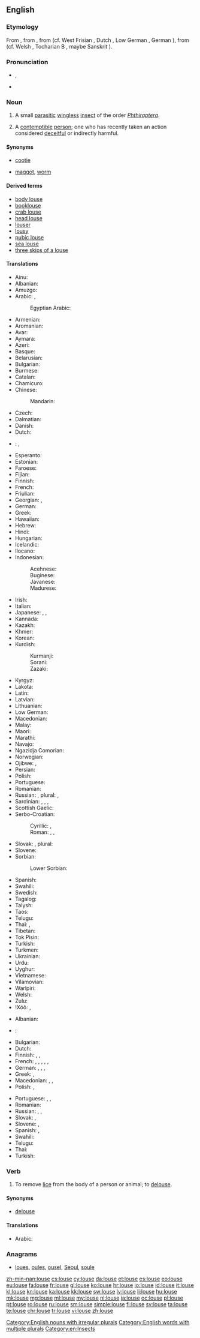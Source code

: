 ==English==

{{wikipedia}}

===Etymology===
From {{etyl|enm|en}} {{term|lows|lows(e)|lang=enm}}, from {{etyl|ang|en}} {{term/t|ang|lūs}}, from {{etyl|gem-pro|en}} {{term/t|gem-pro|*lūs}} (cf. West Frisian {{term|lûs|lang=fy}}, Dutch {{term|luis|lang=nl}}, Low German {{term|Luus|lang=nds}}, German {{term|Laus|lang=de}}), from {{etyl|ine-pro|en}} {{term/t|ine-pro|*lewH-}} (cf. Welsh {{term|llau|lang=cy||lice}}, Tocharian B {{term|luwo|lang=txb}}, maybe Sanskrit {{term|यूका|tr=yūkā|lang=sa|sc=Deva}}).

===Pronunciation===
* {{a|UK}} {{IPA|/laʊs/}}, {{X-SAMPA|/laUs/}}
* {{rhymes|aʊs}}

===Noun===
{{en-noun|lice|pl2=louses}}

# A small [[parasitic]] [[wingless]] [[insect]] of the order ''[[Phthiraptera]]''.
# {{context|colloquial|dated|not usually used in plural form|lang=en}} A [[contemptible]] [[person]]; one who has recently taken an action considered [[deceitful]] or indirectly harmful.

====Synonyms====
* {{sense|insect}} {{qualifier|North America}} [[cootie]]
* {{sense|contemptible person}} [[maggot]], [[worm]]

====Derived terms====
* [[body louse]]
* [[booklouse]]
* [[crab louse]]
* [[head louse]]
* [[louser]]
* [[lousy]]
* [[pubic louse]]
* [[sea louse]]
* [[three skips of a louse]]

====Translations====
{{trans-top|insect}}
* Ainu: {{tø|ain|キ|tr=ki}}
* Albanian: {{t-|sq|morr}}
* Amuzgo: {{tø|amu|kítzkò}}
* Arabic: {{t-|ar|قَمْلَةٌ|f|tr=qámla|sc=Arab}}, {{qualifier|collective}} {{t-|ar|قَمْلٌ|m|tr=qaml|sc=Arab}}
*: Egyptian Arabic: {{tø|arz|قملة|f|tr=ʔamla|sc=Arab}}
* Armenian: {{t-|hy|ոջիլ|tr=voǰil|sc=Armn}}
* Aromanian: {{t-|rup|piduclju}}
* Avar: {{t-|av|нацӏ|sc=Cyrl}}
* Aymara: {{t-|ay|lapʼa}}
* Azeri: {{t-|az|bit}}
* Basque: {{t-|eu|zorri}}
* Belarusian: {{t-|be|вош|f|tr=voš|sc=Cyrl}}
* Bulgarian: {{t+|bg|въшка|f|tr=vǎ̀ška}}
* Burmese: {{t+|my|သန်း|tr=than:|sc=Mymr}}
* Catalan: {{t-|ca|poll|m}}
* Chamicuro: {{tø|ccc|nijpa}}
* Chinese:
*: Mandarin: {{t|cmn|虱子|tr=shīzi|sc=Hani}}
* Czech: {{t+|cs|veš|f}}
* Dalmatian: {{tø|dlm|pedoclo|m}}
* Danish: {{t+|da|lus|c}}
* Dutch: {{t+|nl|luis|f}}
* {{ttbc|dbl}}: {{qualifier|[[Guwal]]}} {{t|dbl|bayi marbu}}, {{qualifier|[[Jalnguy]]}} {{t|dbl|bayi dimaniny}}<!-- ??????? -->
* Esperanto: {{t-|eo|pediko}}
* Estonian: {{t-|et|täi}}
* Faroese: {{t-|fo|lús|f}}
* Fijian: {{t+|fj|kutu}}
* Finnish: {{t+|fi|täi}}
* French: {{t+|fr|pou|m}}
* Friulian: {{tø|fur|pedoli}}
* Georgian: {{t-|ka|მკბენარი|tr=mkbenari|sc=Geor}}, {{t-|ka|ტილი|tr=tili|sc=Geor}}
* German: {{t+|de|Laus|f}}
* Greek: {{t+|el|ψείρα|f|tr=pseíra}}
* Hawaiian: {{tø|haw|ʻuku}}
* Hebrew: {{t+|he|כינה|f|alt=כִּנָּה|tr=kiná|sc=Hebr}}
* Hindi: {{t-|hi|जूँ|f|tr=jū̃|sc=Deva}}
* Hungarian: {{t+|hu|tetű}}
* Icelandic: {{t+|is|lús|f}}
* Ilocano: {{tø|ilo|kuto}}
* Indonesian: {{t+|id|kutu}}
*: Acehnese: {{tø|ace|gutee}}
*: Buginese: {{tø|bug|utu}}
*: Javanese: {{t+|jv|tuma}}
*: Madurese: {{tø|mad|koto}}
* Irish: {{t-|ga|míol cnis|m}}
* Italian: {{t+|it|pidocchio|m}}
* Japanese: {{t+|ja|虱|tr=しらみ, shirami|sc=Jpan}}, {{t-|ja|シラミ|tr=shirami|sc=Jpan}}, {{t-|ja|寄生虫|tr=きせいちゅう, kiseichū|sc=Jpan}}
* Kannada: {{t+|kn|ಹೇನು|tr=hēnu|sc=Knda}}
* Kazakh: {{t|kk|бит|sc=Cyrl}}
* Khmer: {{t+|km|ចៃ|tr=cay|sc=Khmr}}
* Korean: {{t+|ko|이|tr=i|sc=Kore}}
* Kurdish:
*: Kurmanji: {{t+|ku|spih}}
*: Sorani: {{t-|ku|espê}}
*: Zazaki: {{t-|ku|espije}}
{{trans-mid}}
* Kyrgyz: {{t-|ky|бит|sc=Cyrl}}
* Lakota: {{t|lkt|hitka la}}
* Latin: {{t-|la|pediculus|m}}
* Latvian: {{t+|lv|uts|f}}
* Lithuanian: {{t-|lt|utėlė|f}}
* Low German: {{t-|nds|Luus|f}}
* Macedonian: {{t-|mk|вошка|f|tr=vóška}}
* Malay: {{t+|ms|kutu}}
* Maori: {{t-|mi|kutu}}
* Marathi: {{t-|mr|ऊ|f|tr=oo|sc=Deva}}
* Navajo: {{tø|nv|yaaʼ}}
* Ngazidja Comorian: {{tø|zdj|nɗa}}
* Norwegian: {{t+|no|lus|c}}
* Ojibwe: {{tø|oj|ikwa}}, {{tø|oj|ikwag|p}}
* Persian: {{t+|fa|شِپِش|tr=šepeš|sc=fa-Arab}}
* Polish: {{t+|pl|wesz|f}}
* Portuguese: {{t+|pt|piolho|m}}
* Romanian: {{t-|ro|păduche|m}}
* Russian: {{t+|ru|вошь|f|tr=voš’}}, plural: {{t-|ru|вши|f|tr=vši}}, {{t+|ru|вошка|f|tr=vóška}}
* Sardinian: {{t-|sc|peogu}}, {{t-|sc|piogu}}, {{t-|sc|piduciu}}, {{t-|sc|piducru}}
* Scottish Gaelic: {{t-|gd|mial|f}}
* Serbo-Croatian:
*: Cyrillic: {{t-|sh|ваш|f}}, {{t-|sh|уш|f}}
*: Roman: {{t-|sh|vaš|f}}, {{t-|sh|uš|f}}, {{t-|sh|vaška|f}}
* Slovak: {{t-|sk|voš|f}}, plural: {{t-|sk|vši|f-p}}
* Slovene: {{t+|sl|uš|f}}
* Sorbian:
*: Lower Sorbian: {{tø|dsb|weš|f}}
* Spanish: {{t+|es|piojo|m}}
* Swahili: {{t+|sw|chawa|c9|c10}} {{g|s}} {{g|p}}
* Swedish: {{t+|sv|lus|c}}
* Tagalog: {{t-|tl|kuto}}
* Talysh: {{tø|tly|اسبج|tr=əsbəj}}
* Taos: {{tø|twf|phìayána}}
* Telugu: {{t+|te|పేను|tr=pEnu}}
* Thai: {{t-|th|เหา|tr=háo|sc=Thai}}, {{t-|th|โลน|tr=lohn|sc=Thai}}
* Tibetan: {{t-|bo|ཤིག|tr=shig|sc=Tibt}}
* Tok Pisin: {{t-|tpi|laus}}
* Turkish: {{t+|tr|bit}}
* Turkmen: {{t+|tk|bit}}
* Ukrainian: {{t-|uk|воша|f|tr=vóša|sc=Cyrl}}
* Urdu: {{t-|ur|جوں|f|tr=jū̃|sc=ur-Arab}}
* Uyghur: {{t-|ug|پىت|sc=ug-Arab}}
* Vietnamese: {{t-|vi|con rận}}
* Vilamovian: {{tø|wym|łaojs|f}}
* Warlpiri: {{t|wbp|yaka}}
* Welsh: {{t+|cy|lleuen|f}}
* Zulu: {{t-|zu|intwala|c9|c10}}
* ǃXóõ: {{qualifier|large}} {{tø|nmn|ʘnó̰õ}}, {{qualifier|small}} {{tø|nmn|gǁkxʼóni}}
{{trans-bottom}}

{{trans-top|worthless person}}
* Albanian: {{t-|sq|qelbanik}}
* {{ttbc|ar}}: {{t|ar|سافل ابن كلب|m|tr=sáafil íbnu kalb|alt=سَافِلٌ اِبْنُ كَلْب|sc=Arab}} <!-- was "[[سافل ابن كلب|سَافِلٌ اِبْنُ كَلْب]]" - assumed inflected form or vocalised spelling; please verify if linking is acceptable. see [[User:Kephir/gadgets/xte#Translation_fixing]] -->
* Bulgarian: {{t+|bg|гад|tr=gad|m|f}}
* Dutch: {{t|nl|([[arme]]) [[luis]]|m}}
* Finnish: {{t-|fi|luopio}}, {{t+|fi|hylkiö}}, {{t+|fi|epatto}}
* French: {{t+|fr|salaud|m}}, {{t+|fr|salaude|f}}, {{t+|fr|salop|m}}, {{t+|fr|salope|f}}, {{t+|fr|salopard|m}}, {{t-|fr|saloparde|f}}
* German: {{t-|de|Dreckskerl|m}}, {{t-|de|Dreckkerl|m}}, {{t-|de|Lumpenhund|m}}, {{t-|de|Lumpenkerl|m}}
* Greek: {{t-|el|κοπρόσκυλον|tr=kopróskylon|n}}, {{t+|el|ασυνείδητος|tr=asyneíðitos|m}}
* Macedonian: {{t-|mk|гнида|f|tr=gnída}}, {{t-|mk|вошкар|m|tr=vóškar}}, {{t-|mk|гад|m|tr=gad}}
* Polish: {{t+|pl|gnida|f}}, {{t+|pl|menda|f}}
{{trans-mid}}
* Portuguese: {{t+|pt|piolho|m}}, {{t+|pt|sem-vergonha|m|f}}, {{t+|pt|canalha|m|f}}
* Romanian: {{t-|ro|păduche|m}}
* Russian: {{t+|ru|гнида|tr=gnída|m|f}}, {{t+|ru|гад|tr=gad|m|f}}, {{t-|ru|гадская кровь|tr=gádskaja krov'|m|f}}
* Slovak: {{t-|sk|všivák|m}}, {{t-|sk|všivavec|m}}
* Slovene: {{t-|sl|ušivec|m}}, {{t-|sl|gnida|f}} {{qualifier|highly pejorative}}
* Spanish: {{t+|es|sinvergüenza|m|f}}, {{t+|es|canalla|m|f}}
* Swahili: {{t+|sw|chawa}}
* Telugu: {{t-|te|పనికిమాలిన వ్యక్తి|tr=panikimaalina vyakti}}
* Thai: {{t-|th|คนเส็งเคร็ง|tr=khohn séng khreng}}
* Turkish: {{t|tr|aşağılık kimse}}
{{trans-bottom}}

===Verb===
{{en-verb|lous|es}}

# To remove [[lice]] from the body of a person or animal; to [[delouse]].

====Synonyms====
* [[delouse]]

====Translations====
{{trans-top|To remove lice}}
* Arabic: {{t-|ar|قملة|f|tr=qimla|sc=Arab}}
{{trans-mid}}
{{trans-bottom}}

===Anagrams===
* [[loues#English|loues]], [[oules#English|oules]], [[ousel#English|ousel]], [[Seoul#English|Seoul]], [[soule#English|soule]]

[[Category:English nouns with irregular plurals]]
[[Category:English words with multiple plurals]]
[[Category:en:Insects]]

[[zh-min-nan:louse]]
[[cs:louse]]
[[cy:louse]]
[[da:louse]]
[[et:louse]]
[[es:louse]]
[[eo:louse]]
[[eu:louse]]
[[fa:louse]]
[[fr:louse]]
[[gl:louse]]
[[ko:louse]]
[[hr:louse]]
[[io:louse]]
[[id:louse]]
[[it:louse]]
[[kl:louse]]
[[kn:louse]]
[[ka:louse]]
[[kk:louse]]
[[sw:louse]]
[[lv:louse]]
[[li:louse]]
[[hu:louse]]
[[mk:louse]]
[[mg:louse]]
[[ml:louse]]
[[my:louse]]
[[nl:louse]]
[[ja:louse]]
[[oc:louse]]
[[pl:louse]]
[[pt:louse]]
[[ro:louse]]
[[ru:louse]]
[[sm:louse]]
[[simple:louse]]
[[fi:louse]]
[[sv:louse]]
[[ta:louse]]
[[te:louse]]
[[chr:louse]]
[[tr:louse]]
[[vi:louse]]
[[zh:louse]]